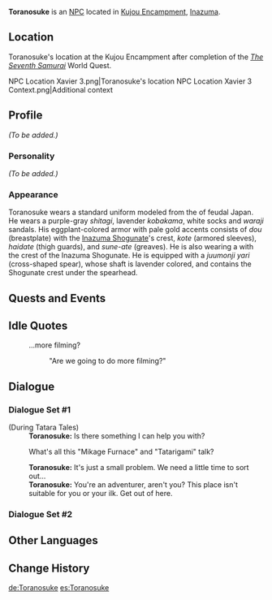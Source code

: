 {{Meta
<!-- REMOVE THIS TEMPLATE AFTER ADDING MISSING INFO -->
|missing_NPC_profile  = yes
}}
{{Character Infobox
|type             = NPC
|image            = NPC Toranosuke.png
|region           = Inazuma
|affiliation      = Tenryou Commission
|title            = Shogunate Officer
}}
'''Toranosuke''' is an [[NPC]] located in [[Kujou Encampment]], [[Inazuma]].

==Location==
Toranosuke's location at the Kujou Encampment after completion of the ''[[The Seventh Samurai]]'' World Quest.
<gallery>
NPC Location Xavier 3.png|Toranosuke's location
NPC Location Xavier 3 Context.png|Additional context
</gallery>

==Profile==
<!--detailed story/lore information goes here-->
''(To be added.)''

===Personality===
''(To be added.)''

===Appearance===
Toranosuke wears a standard uniform modeled from the {{Lang|''ashigaru''|ja=足軽}} of feudal Japan. He wears a purple-gray ''shitagi'', lavender ''kobakama'', white socks and ''waraji'' sandals. His eggplant-colored armor with pale gold accents consists of ''dou'' (breastplate) with the [[Inazuma Shogunate]]'s crest, ''kote'' (armored sleeves), ''haidate'' (thigh guards), and ''sune-ate'' (greaves). He is also wearing a {{Lang|''jingasa''|ja=陣笠}} with the crest of the Inazuma Shogunate. He is equipped with a ''juumonji yari'' (cross-shaped spear), whose shaft is lavender colored, and contains the Shogunate crest under the spearhead.

==Quests and Events==
{{Quests and Events}}

==Idle Quotes==
{{Dialogue start}}
: {{DIcon|Idle}} ...more filming?
:: {{A|VO Toranosuke 01.ogg}} "Are we going to do more filming?"
{{Dialogue end}}

==Dialogue==
===Dialogue Set #1===
{{Dialogue start}}
;(During Tatara Tales)
:'''Toranosuke:''' Is there something I can help you with?
:{{DIcon}} What's all this "Mikage Furnace" and "Tatarigami" talk?
:'''Toranosuke:''' It's just a small problem. We need a little time to sort out...
:'''Toranosuke:''' You're an adventurer, aren't you? This place isn't suitable for you or your ilk. Get out of here.
{{Dialogue end}}

===Dialogue Set #2===
{{Transclude|Xavier|Dialogue Set #2}}

==Other Languages==
{{Other Languages
|default_hidden = 1
|en      = Toranosuke
|zhs     = 虎之助
|zhs_rm  = Hǔzhīzhù
|zht     = 虎之助
|zht_rm  = Hǔzhīzhù
|ja      = 虎之助
|ja_rm   = Toranosuke
|ko      = 토라노스케
|ko_rm   = Toranoseuke
|es      = Toranosuke
|fr      = Toranosuke
|ru      = Тораносукэ
|th      = Toranosuke
|vi      = Toranosuke
|de      = Toranosuke
|id      = Toranosuke
|pt      = Toranosuke
|tr      = Toranosuke
|it      = Toranosuke
}}

==Change History==
{{Change History|2.0}}
<!--
==References==
{{Reflist}}-->

[[de:Toranosuke]]
[[es:Toranosuke]]